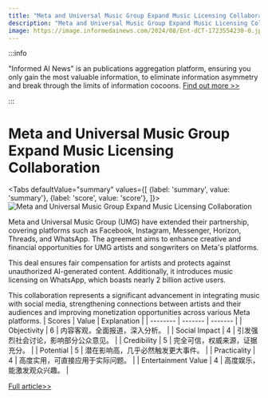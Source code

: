 ```yaml
---
title: "Meta and Universal Music Group Expand Music Licensing Collaboration"
description: "Meta and Universal Music Group Expand Music Licensing Collaboration"
image: https://image.informedainews.com/2024/08/Ent-dCT-1723554230-0.jpg
---
```



:::info

"Informed AI News" is an publications aggregation platform, ensuring you only gain the most valuable information, to eliminate information asymmetry and break through the limits of information cocoons.  [Find out more >>](/)

:::

# Meta and Universal Music Group Expand Music Licensing Collaboration


<Tabs
	defaultValue="summary"
	values={[
	{label: 'summary', value: 'summary'},
	{label: 'score', value: 'score'},
]}>
<TabItem value="summary">
<img
  src="https://image.informedainews.com/2024/08/Ent-dCT-1723554230-0.jpg"
  alt="Meta and Universal Music Group Expand Music Licensing Collaboration"
/>



Meta and Universal Music Group (UMG) have extended their partnership, covering platforms such as Facebook, Instagram, Messenger, Horizon, Threads, and WhatsApp. The agreement aims to enhance creative and financial opportunities for UMG artists and songwriters on Meta's platforms.

This deal ensures fair compensation for artists and protects against unauthorized AI-generated content. Additionally, it introduces music licensing on WhatsApp, which boasts nearly 2 billion active users.

This collaboration represents a significant advancement in integrating music with social media, strengthening connections between artists and their audiences and improving monetization opportunities across various Meta platforms.
</TabItem>
<TabItem value="score">
	| Scores     | Value   | Explanation |
	| -------- | ------- | ------- |
	| Objectivity  | 6    | 内容客观，全面报道，深入分析。    |
	| Social Impact | 4     | 引发强烈社会讨论，影响部分公众意见。    |
	| Credibility    | 5    | 完全可信，权威来源，证据充分。    |
	| Potential    | 5    | 潜在影响高，几乎必然触发更大事件。    |
	| Practicality    | 4    | 高度实用，可直接应用于实际问题。    |
	| Entertainment Value    | 4    | 高度娱乐，能激发观众兴趣。    |
</TabItem>
</Tabs>

[Full article>>](https://www.cnbeta.com.tw/articles/music/1441929.htm)
